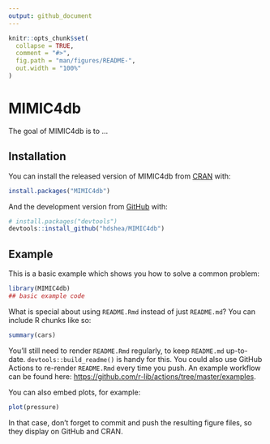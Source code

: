 ```yaml
---
output: github_document
---
```


<!-- README.md is generated from README.Rmd. Please edit that file -->

```r
knitr::opts_chunk$set(
  collapse = TRUE,
  comment = "#>",
  fig.path = "man/figures/README-",
  out.width = "100%"
)
```

# MIMIC4db

<!-- badges: start -->
<!-- badges: end -->

The goal of MIMIC4db is to ...

## Installation

You can install the released version of MIMIC4db from [CRAN](https://CRAN.R-project.org) with:

``` r
install.packages("MIMIC4db")
```

And the development version from [GitHub](https://github.com/) with:

``` r
# install.packages("devtools")
devtools::install_github("hdshea/MIMIC4db")
```
## Example

This is a basic example which shows you how to solve a common problem:

```r
library(MIMIC4db)
## basic example code
```

What is special about using `README.Rmd` instead of just `README.md`? You can include R chunks like so:

```r
summary(cars)
```

You'll still need to render `README.Rmd` regularly, to keep `README.md` up-to-date. `devtools::build_readme()` is handy for this. You could also use GitHub Actions to re-render `README.Rmd` every time you push. An example workflow can be found here: <https://github.com/r-lib/actions/tree/master/examples>.

You can also embed plots, for example:

```r
plot(pressure)
```

In that case, don't forget to commit and push the resulting figure files, so they display on GitHub and CRAN.
